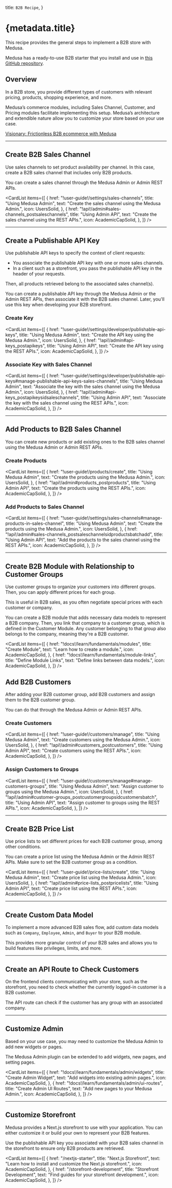 
  title: `B2B Recipe`,
}

# {metadata.title}

This recipe provides the general steps to implement a B2B store with Medusa.

<Note title="Tip">

Medusa has a ready-to-use B2B starter that you install and use in [this GitHub repository](https://github.com/medusajs/b2b-starter-medusa).

</Note>

## Overview

In a B2B store, you provide different types of customers with relevant pricing, products, shopping experience, and more.

Medusa’s commerce modules, including Sales Channel, Customer, and Pricing modules facilitate implementing this setup. Medusa’s architecture and extendible nature allow you to customize your store based on your use case.

<Note title="Related use-case">

[Visionary: Frictionless B2B ecommerce with Medusa](https://medusajs.com/blog/visionary/)

</Note>

---

## Create B2B Sales Channel

Use sales channels to set product availability per channel. In this case, create a B2B sales channel that includes only B2B products.

You can create a sales channel through the Medusa Admin or Admin REST APIs.

<CardList items={[
  {
    href: "!user-guide!/settings/sales-channels",
    title: "Using Medusa Admin",
    text: "Create the sales channel using the Medusa Admin.",
    icon: UsersSolid,
  },
  {
    href: "!api!/admin#sales-channels_postsaleschannels",
    title: "Using Admin API",
    text: "Create the sales channel using the REST APIs.",
    icon: AcademicCapSolid,
  },
]} />

---

## Create a Publishable API Key

Use publishable API keys to specify the context of client requests:

- You associate the publishable API key with one or more sales channels.
- In a client such as a storefront, you pass the publishable API key in the header of your requests.

Then, all products retrieved belong to the associated sales channel(s).

You can create a publishable API key through the Medusa Admin or the Admin REST APIs, then associate it with the B2B sales channel. Later, you'll use this key when developing your B2B storefront.

### Create Key

<CardList items={[
  {
    href: "!user-guide!/settings/developer/publishable-api-keys",
    title: "Using Medusa Admin",
    text: "Create the API key using the Medusa Admin.",
    icon: UsersSolid,
  },
  {
    href: "!api!/admin#api-keys_postapikeys",
    title: "Using Admin API",
    text: "Create the API key using the REST APIs.",
    icon: AcademicCapSolid,
  },
]} />

### Associate Key with Sales Channel

<CardList items={[
  {
    href: "!user-guide!/settings/developer/publishable-api-keys#manage-publishable-api-keys-sales-channels",
    title: "Using Medusa Admin",
    text: "Associate the key with the sales channel using the Medusa Admin.",
    icon: UsersSolid,
  },
  {
    href: "!api!/admin#api-keys_postapikeysidsaleschannels",
    title: "Using Admin API",
    text: "Associate the key with the sales channel using the REST APIs.",
    icon: AcademicCapSolid,
  },
]} />

---

## Add Products to B2B Sales Channel

You can create new products or add existing ones to the B2B sales channel using the Medusa Admin or Admin REST APIs.

### Create Products

<CardList items={[
  {
    href: "!user-guide!/products/create",
    title: "Using Medusa Admin",
    text: "Create the products using the Medusa Admin.",
    icon: UsersSolid,
  },
  {
    href: "!api!/admin#products_postproducts",
    title: "Using Admin API",
    text: "Create the products using the REST APIs.",
    icon: AcademicCapSolid,
  },
]} />

### Add Products to Sales Channel

<CardList items={[
  {
    href: "!user-guide!/settings/sales-channels#manage-products-in-sales-channel",
    title: "Using Medusa Admin",
    text: "Create the products using the Medusa Admin.",
    icon: UsersSolid,
  },
  {
    href: "!api!/admin#sales-channels_postsaleschannelsidproductsbatchadd",
    title: "Using Admin API",
    text: "Add the products to the sales channel using the REST APIs.",
    icon: AcademicCapSolid,
  },
]} />

---

## Create B2B Module with Relationship to Customer Groups

Use customer groups to organize your customers into different groups. Then, you can apply different prices for each group.

This is useful in B2B sales, as you often negotiate special prices with each customer or company.

You can create a B2B module that adds necessary data models to represent a B2B company. Then, you link that company to a customer group, which is defined in the Customer Module. Any customer belonging to that group also belongs to the company, meaning they're a B2B customer.

<CardList items={[
  {
    href: "!docs!/learn/fundamentals/modules",
    title: "Create Module",
    text: "Learn how to create a module.",
    icon: AcademicCapSolid,
  },
  {
    href: "!docs!/learn/fundamentals/module-links",
    title: "Define Module Links",
    text: "Define links between data models.",
    icon: AcademicCapSolid,
  },
]} />

## Add B2B Customers

After adding your B2B customer group, add B2B customers and assign them to the B2B customer group.

You can do that through the Medusa Admin or Admin REST APIs.

### Create Customers

<CardList items={[
  {
    href: "!user-guide!/customers/manage",
    title: "Using Medusa Admin",
    text: "Create customers using the Medusa Admin.",
    icon: UsersSolid,
  },
  {
    href: "!api!/admin#customers_postcustomers",
    title: "Using Admin API",
    text: "Create customers using the REST APIs.",
    icon: AcademicCapSolid,
  },
]} />

### Assign Customers to Groups

<CardList items={[
  {
    href: "!user-guide!/customers/manage#manage-customers-groups",
    title: "Using Medusa Admin",
    text: "Assign customer to groups using the Medusa Admin.",
    icon: UsersSolid,
  },
  {
    href: "!api!/admin#customer-groups_postcustomergroupsidcustomersbatch",
    title: "Using Admin API",
    text: "Assign customer to groups using the REST APIs.",
    icon: AcademicCapSolid,
  },
]} />

---

## Create B2B Price List

Use price lists to set different prices for each B2B customer group, among other conditions.

You can create a price list using the Medusa Admin or the Admin REST APIs. Make sure to set the B2B customer group as a condition.

<CardList items={[
  {
    href: "!user-guide!/price-lists/create",
    title: "Using Medusa Admin",
    text: "Create price list using the Medusa Admin.",
    icon: UsersSolid,
  },
  {
    href: "!api!/admin#price-lists_postpricelists",
    title: "Using Admin API",
    text: "Create price list using the REST APIs.",
    icon: AcademicCapSolid,
  },
]} />

---

## Create Custom Data Model

To implement a more advanced B2B sales flow, add custom data models such as `Company`, `Employee`, `Admin`, and `Buyer` to your B2B module.

This provides more granular control of your B2B sales and allows you to build features like privileges, limits, and more. 

<Card
  href="!docs!/learn/fundamentals/modules#1-create-data-model"
  title="Create a Data Model"
  text="Learn how to create a custom data model in a module."
  icon={AcademicCapSolid}
/>

---

## Create an API Route to Check Customers

On the frontend clients communicating with your store, such as the storefront, you need to check whether the currently logged-in customer is a B2B customer.

The API route can check if the customer has any group with an associated company.

<Card
  href="!docs!/learn/fundamentals/api-routes"
  title="Create an API Route"
  text="Learn how to create an API Route in Medusa."
  icon={AcademicCapSolid}
/>

---

## Customize Admin

Based on your use case, you may need to customize the Medusa Admin to add new widgets or pages.

The Medusa Admin plugin can be extended to add widgets, new pages, and setting pages.

<CardList items={[
  {
    href: "!docs!/learn/fundamentals/admin/widgets",
    title: "Create Admin Widget",
    text: "Add widgets into existing admin pages.",
    icon: AcademicCapSolid,
  },
  {
    href: "!docs!/learn/fundamentals/admin/ui-routes",
    title: "Create Admin UI Routes",
    text: "Add new pages to your Medusa Admin.",
    icon: AcademicCapSolid,
  },
]} />

<Card
  href="!docs!/learn/fundamentals/admin/ui-routes#create-settings-page"
  title="Create Admin Setting Page"
  text="Add new page to the Medusa Admin settings."
  icon={AcademicCapSolid}
  className="mt-1"
/>

---

## Customize Storefront

Medusa provides a Next.js storefront to use with your application. You can either customize it or build your own to represent your B2B features.

Use the publishable API key you associated with your B2B sales channel in the storefront to ensure only B2B products are retrieved.

<CardList items={[
  {
    href: "/nextjs-starter",
    title: "Next.js Storefront",
    text: "Learn how to install and customize the Next.js storefront.",
    icon: AcademicCapSolid,
  },
  {
    href: "/storefront-development",
    title: "Storefront Development",
    text: "Find guides for your storefront development.",
    icon: AcademicCapSolid,
  },
]} />

<Card
  href="!api!/store#publishable-api-key"
  title="Use Publishable API Keys"
  text="Learn how to use the publishable API key in client requests."
  icon={AcademicCapSolid}
  className="mt-1"
/>